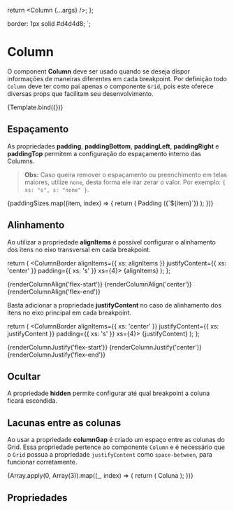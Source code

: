 
<Meta title="Design System/Atoms/Column" component={Column} />

  return <Column {...args} />;
};

  border: 1px solid #d4d4d8;
`;

# Column

O component **Column** deve ser usado quando se deseja dispor informações de maneiras diferentes em cada breakpoint. Por definição todo `Column` deve ter como pai apenas o componente `Grid`, pois este oferece diversas props que facilitam seu desenvolvimento.

<Canvas>
  <Story name="Default" args={{ children: 'Exemplo de componente Column' }}>
    {Template.bind({})}
  </Story>
</Canvas>

## Espaçamento

As propriedades **padding**, **paddingBottom**, **paddingLeft**, **paddingRight** e **paddingTop** permitem a configuração do espaçamento interno das Columns.

> **Obs:** Caso queira remover o espaçamento ou preenchimento em telas maiores, utilize `none`, desta forma ele irar zerar o valor. Por exemplo: `{ xs: "s", s: "none" }`.


<Story name="Padding">
  <Grid paddingTop={{ xs: 'xs' }} paddingBottom={{ xs: 'l' }}>
    {paddingSizes.map((item, index) => {
      return (
        <ColumnBorder
          alignItems={{ xs: 'center' }}
          justifyContent={{ xs: 'center' }}
          key={`column-${index - 1}`}
          padding={{ xs: item }}
        >
          <Text as="b">Padding ({`${item}`})</Text>
        </ColumnBorder>
      );
    })}
  </Grid>
</Story>

## Alinhamento

Ao utilizar a propriedade **alignItems** é possível configurar o alinhamento dos itens no eixo transversal em cada breakpoint.

  return (
    <ColumnBorder alignItems={{ xs: alignItems }} justifyContent={{ xs: 'center' }} padding={{ xs: 's' }} xs={4}>
      <Text as="b">{alignItems}</Text>
    </ColumnBorder>
  );
};

<Story name="AlignItems">
  <Grid paddingTop={{ xs: 'xs' }} paddingBottom={{ xs: 'xs' }}>
    {renderColumnAlign('flex-start')}
    {renderColumnAlign('center')}
    {renderColumnAlign('flex-end')}
  </Grid>
</Story>

Basta adicionar a propriedade **justifyContent** no caso de alinhamento dos itens no eixo principal em cada breakpoint.

  return (
    <ColumnBorder alignItems={{ xs: 'center' }} justifyContent={{ xs: justifyContent }} padding={{ xs: 's' }} xs={4}>
      <Text as="b">{justifyContent}</Text>
    </ColumnBorder>
  );
};

<Story name="JustifyContent">
  <Grid paddingTop={{ xs: 'xs' }} paddingBottom={{ xs: 'l' }}>
    {renderColumnJustify('flex-start')}
    {renderColumnJustify('center')}
    {renderColumnJustify('flex-end')}
  </Grid>
</Story>

## Ocultar

A propriedade **hidden** permite configurar até qual breakpoint a coluna ficará escondida.

<Story name="Hidden">
  <Grid paddingTop={{ xs: 'xs' }} paddingBottom={{ xs: 'l' }}>
    <ColumnBorder xxs={12} padding={{ xs: 's' }} hidden={{ xs: false, m: true }}>
      <Text>
        <Text as="b">MOBILE</Text>: Esta coluna fica hidden a partir 1024px ( {`hidden={{ xs: false, m: true }}`} )
      </Text>
    </ColumnBorder>
    <ColumnBorder xxs={12} padding={{ xs: 's' }} hidden={{ xs: true, m: false }}>
      <Text>
        <Text as="b">DESKTOP</Text>: Esta coluna fica hidden até 1024px ( {`hidden={{ xs: true, m: false }}`} )
      </Text>
    </ColumnBorder>
  </Grid>
</Story>

## Lacunas entre as colunas

Ao usar a propriedade **columnGap** é criado um espaço entre as colunas do Grid. Essa propriedade pertence ao componente `Column` e é necessário que o `Grid` possua a propriedade `justifyContent` como `space-between`, para funcionar corretamente.

<Story name="ColumnGap">
  <Grid paddingTop={{ xs: 'xs' }} paddingBottom={{ xs: 'l' }} justifyContent={{ xs: 'space-between' }}>
    {Array.apply(0, Array(3)).map((_, index) => {
      return (
        <ColumnBorder
          alignItems={{ xs: 'center' }}
          justifyContent={{ xs: 'center' }}
          padding={{ xs: 's' }}
          xs={4}
          columnGap={true}
          key={`column-${index - 1}`}
        >
          <Text as="b">Coluna</Text>
        </ColumnBorder>
      );
    })}
  </Grid>
</Story>

## Propriedades

<ArgsTable story="Default" />
